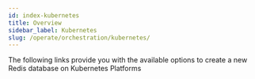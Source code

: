 ```yaml
---
id: index-kubernetes
title: Overview
sidebar_label: Kubernetes
slug: /operate/orchestration/kubernetes/
---
```





The following links provide you with the available options to create a new Redis database on Kubernetes Platforms 


<div class="row">

 <div class="col">
     <RedisCard 
        title="Redis on Kubernetes" 
        description="Create a Redis database on Google Kubernetes Engine" 
        page="/operate/orchestration/kubernetes/kubernetes-gke"
        />
 </div>
 <div class="col">
     <RedisCard
        title="Kubernetes Operator: What It Is and Why You Should Really Care About It"
        description="Learn about Kubernetes Operator and its benefits"
        page="/operate/orchestration/kubernetes/kubernetes-operator"
        />
 </div>

</div>
